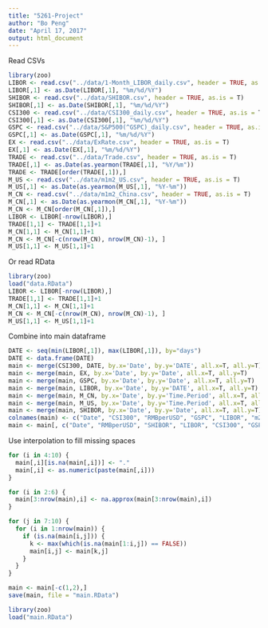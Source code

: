 ```yaml
---
title: "5261-Project"
author: "Bo Peng"
date: "April 17, 2017"
output: html_document
---
```


Read CSVs
```r
library(zoo)
LIBOR <- read.csv("../data/1-Month_LIBOR_daily.csv", header = TRUE, as.is = T)
LIBOR[,1] <- as.Date(LIBOR[,1], "%m/%d/%Y")
SHIBOR <- read.csv("../data/SHIBOR.csv", header = TRUE, as.is = T)
SHIBOR[,1] <- as.Date(SHIBOR[,1], "%m/%d/%Y")
CSI300 <- read.csv("../data/CSI300_daily.csv", header = TRUE, as.is = T)
CSI300[,1] <- as.Date(CSI300[,1], "%m/%d/%Y")
GSPC <- read.csv("../data/S&P500(^GSPC)_daily.csv", header = TRUE, as.is = T)
GSPC[,1] <- as.Date(GSPC[,1], "%m/%d/%Y")
EX <- read.csv("../data/ExRate.csv", header = TRUE, as.is = T)
EX[,1] <- as.Date(EX[,1], "%m/%d/%Y")
TRADE <- read.csv("../data/Trade.csv", header = TRUE, as.is = T)
TRADE[,1] <- as.Date(as.yearmon(TRADE[,1], "%Y/%m"))
TRADE <- TRADE[order(TRADE[,1]),]
M_US <- read.csv("../data/m1m2_US.csv", header = TRUE, as.is = T)
M_US[,1] <- as.Date(as.yearmon(M_US[,1], "%Y-%m"))
M_CN <- read.csv("../data/m1m2_China.csv", header = TRUE, as.is = T)
M_CN[,1] <- as.Date(as.yearmon(M_CN[,1], "%Y-%m"))
M_CN <- M_CN[order(M_CN[,1]),]
LIBOR <- LIBOR[-nrow(LIBOR),]
TRADE[1,1] <- TRADE[1,1]+1
M_CN[1,1] <- M_CN[1,1]+1
M_CN <- M_CN[-c(nrow(M_CN), nrow(M_CN)-1), ]
M_US[1,1] <- M_US[1,1]+1
```

Or read RData
```r
library(zoo)
load("data.RData")
LIBOR <- LIBOR[-nrow(LIBOR),]
TRADE[1,1] <- TRADE[1,1]+1
M_CN[1,1] <- M_CN[1,1]+1
M_CN <- M_CN[-c(nrow(M_CN), nrow(M_CN)-1), ]
M_US[1,1] <- M_US[1,1]+1
```

Combine into main dataframe
```r
DATE <- seq(min(LIBOR[,1]), max(LIBOR[,1]), by="days")
DATE <- data.frame(DATE)
main <- merge(CSI300, DATE, by.x='Date', by.y='DATE', all.x=T, all.y=T)
main <- merge(main, EX, by.x='Date', by.y='Date', all.x=T, all.y=T)
main <- merge(main, GSPC, by.x='Date', by.y='Date', all.x=T, all.y=T)
main <- merge(main, LIBOR, by.x='Date', by.y='DATE', all.x=T, all.y=T)
main <- merge(main, M_CN, by.x='Date', by.y='Time.Period', all.x=T, all.y=T)
main <- merge(main, M_US, by.x='Date', by.y='Time.Period', all.x=T, all.y=T)
main <- merge(main, SHIBOR, by.x='Date', by.y='Date', all.x=T, all.y=T)
colnames(main) <- c("Date", "CSI300", "RMBperUSD", "GSPC", "LIBOR", "m2_CN", "m1_CN", "m1_US", "m2_US", "SHIBOR")
main <- main[, c("Date", "RMBperUSD", "SHIBOR", "LIBOR", "CSI300", "GSPC", "m1_CN", "m2_CN", "m1_US", "m2_US")]
```

Use interpolation to fill missing spaces
```r
for (i in 4:10) {
  main[,i][is.na(main[,i])] <- "."
  main[,i] <- as.numeric(paste(main[,i]))
}

for (i in 2:6) {
  main[3:nrow(main),i] <- na.approx(main[3:nrow(main),i])
}

for (j in 7:10) {
  for (i in 1:nrow(main)) {
    if (is.na(main[i,j])) {
      k <- max(which(is.na(main[1:i,j]) == FALSE))
      main[i,j] <- main[k,j]
    }
  }
}

main <- main[-c(1,2),]
save(main, file = "main.RData")
```

```r
library(zoo)
load("main.RData")
```

